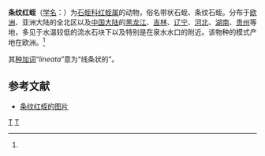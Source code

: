 {{Speciesbox
| taxon = Dina lineata
| authority = O. F. Müller, 1774<ref name='id10315'>{{cite web| url =http://www.bioinfo.cn/db05/BjdwSpecies.php?action=view&id=10315| title =条纹红蛭| work =《中国动物物种编目数据库》| publisher =中国科学院微生物研究所| author =中国科学院动物研究所| accessdate =2009-04-16| deadurl =yes| archiveurl =https://web.archive.org/web/20160305061219/http://www.bioinfo.cn/db05/BjdwSpecies.php?action=view&id=10315| archivedate =2016-03-05}}</ref>
}}

'''条纹红蛭'''（[[学名|学名]]：{{lang|la|''Dina lineata''}}）为[[石蛭科|石蛭科]][[红蛭属|红蛭属]]的动物，俗名带状石蛭、条纹石蛭。分布于[[欧洲|欧洲]]、亚洲大陆的全北区以及[[中国大陆|中国大陆]]的[[黑龙江|黑龙江]]、[[吉林|吉林]]、[[辽宁|辽宁]]、[[河北|河北]]、[[湖南|湖南]]、[[贵州|贵州]]等地，多见于水温较低的流水石块下以及特别是在泉水水口的附近。该物种的模式产地在欧洲。<ref name='id10315'/>

其[[种加词|种加词]]“''lineata''”意为“线条状的”。

== 参考文献 ==
{{reflist}}
* [https://inpn.mnhn.fr/photos/uploads/webtofs/inpn/5/316725.jpg 条纹红蛭的图片]

{{Taxonbar|from=Q3699877}}

[[Category:红蛭属|T]]
[[Category:1774年描述的動物|T]]


{{环节动物小作品}}